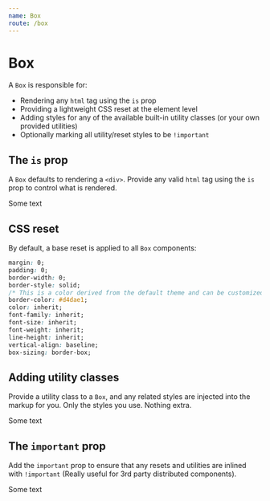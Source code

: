 ```yaml
---
name: Box
route: /box
---
```



# Box

A `Box` is responsible for:

- Rendering any `html` tag using the `is` prop
- Providing a lightweight CSS reset at the element level
- Adding styles for any of the available built-in utility classes (or your own provided utilities)
- Optionally marking all utility/reset styles to be `!important`

## The `is` prop

A `Box` defaults to rendering a `<div>`. Provide any valid `html` tag using the `is` prop to control what is rendered.

<Playground>
  <Box is="span">Some text</Box>
</Playground>

## CSS reset

By default, a base reset is applied to all `Box` components:

```css
margin: 0;
padding: 0;
border-width: 0;
border-style: solid;
/* This is a color derived from the default theme and can be customized */
border-color: #d4dae1;
color: inherit;
font-family: inherit;
font-size: inherit;
font-weight: inherit;
line-height: inherit;
vertical-align: baseline;
box-sizing: border-box;
```

## Adding utility classes

Provide a utility class to a `Box`, and any related styles are injected into the markup for you. Only the styles you use. Nothing extra.

<Playground>
  <Box is="span" className="text-red-600 font-bold text-3xl">
    Some text
  </Box>
</Playground>

## The `important` prop

Add the `important` prop to ensure that any resets and utilities are inlined with `!important` (Really useful for 3rd party distributed components).

<Playground>
  <Box
    is="span"
    important
    className="text-purple-600 font-bold uppercase text-4xl"
  >
    Some text
  </Box>
</Playground>
